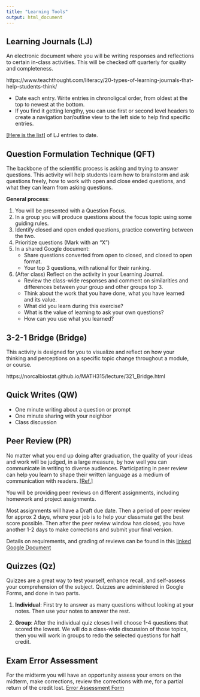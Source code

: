 ```yaml
---
title: "Learning Tools"
output: html_document
---
```


## Learning Journals (LJ)
An electronic document where you will be writing responses and reflections to certain in-class activities. This will be checked off quarterly for quality and completeness. 

https://www.teachthought.com/literacy/20-types-of-learning-journals-that-help-students-think/

* Date each entry. Write entries in chronoligcal order, from oldest at the top to newest at the bottom. 
* If you find it getting lengthy, you can use first or second level headers to create a navigation bar/outline view to the left side to help find specific entries. 


[[Here is the list]](../hw/lj-entries.html) of LJ entries to date. 



## Question Formulation Technique (QFT)
The backbone of the scientific process is asking and trying to answer questions. This activity will help students learn how to brainstorm and ask questions freely, how to work with open and close ended questions, and what they can learn from asking questions. 

**General process**: 

1. You will be presented with a Question Focus. 
2. In a group you will produce questions about the focus topic using some guiding rules. 
3. Identify closed and open ended questions, practice converting between the two. 
4. Prioritize questions (Mark with an "X")
5. In a shared Google document: 
    - Share questions converted from open to closed, and closed to open format. 
    - Your top 3 questions, with rational for their ranking. 
6. (After class) Reflect on the activity in your Learning Journal. 
    - Review the class-wide responses and comment on similarities and differences between your group and other groups top 3.
    - Think about the work that you have done, what you have learned and its value. 
    - What did you learn during this exercise? 
    - What is the value of learning to ask your own questions? 
    - How can you use what you learned? 


## 3-2-1 Bridge (Bridge)
This activity is designed for you to visualize and reflect on how your thinking and perceptions on a specific topic change throughout a module, or course. 

https://norcalbiostat.github.io/MATH315/lecture/321_Bridge.html


## Quick Writes (QW)
* One minute writing about a question or prompt
* One minute sharing with your neighbor
* Class discussion



## Peer Review (PR)

No matter what you end up doing after graduation, the quality of your ideas and work will be judged, in a large measure, by how well you can communicate in writing to diverse audiences. Participating in peer review can help you learn to shape their written language as a medium of communication with readers. [[Ref.]](https://teachingcenter.wustl.edu/resources/writing-assignments-feedback/using-peer-review-to-help-students-improve-their-writing/)

You will be providing peer reviews on different assignments, including homework and project assignments. 

Most assignments will have a Draft due date. Then a period of peer review for approx 2 days, where your job is to help your classmate get the best score possible. Then after the peer review window has closed, you have another 1-2 days to make corrections and submit your final version. 

Details on requirements, and grading of reviews can be found in this [linked Google Document](https://drive.google.com/open?id=1eAe2joBOQ_RGkYi9k3LPBAiaclhjLoXBJdsOu1f4xrs)



## Quizzes (Qz)
Quizzes are a great way to test yourself, enhance recall, and self-assess your comprehension of the subject. Quizzes are administered in Google Forms, and done in two parts.

1. **Individual**: First try to answer as many questions without looking at your notes. Then use your notes to answer the rest. 

2. **Group**: After the individual quiz closes I will choose 1-4 questions that scored the lowest. We will do a class-wide discussion of those topics, then you will work in groups to redo the selected questions for half credit. 


## Exam Error Assessment

For the midterm you will have an opportunity assess your errors on the midterm, make corrections, review the corrections with me, for a partial return of the credit lost. [Error Assessment Form](notes/Analyzing exam errors.pdf)
